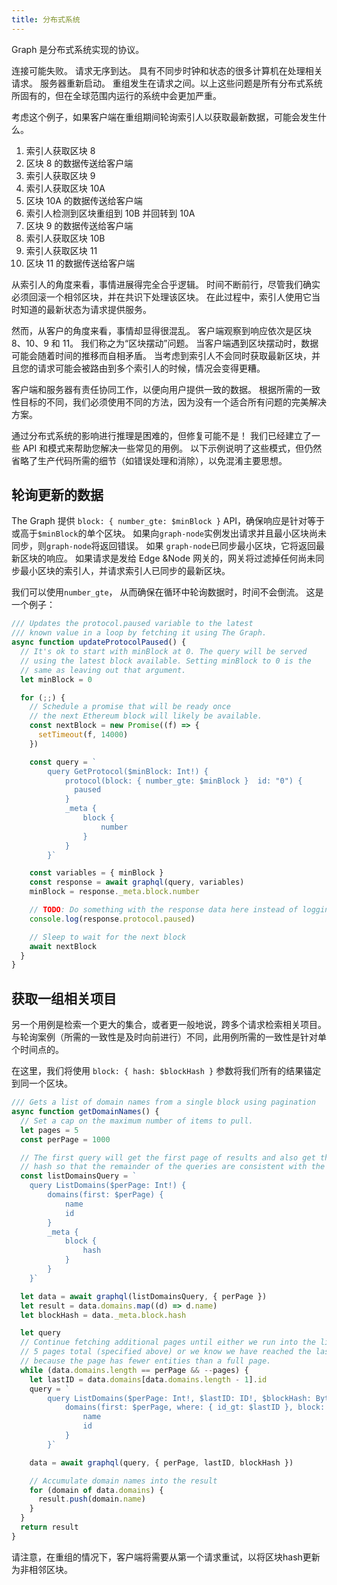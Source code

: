 ```yaml
---
title: 分布式系统
---
```


Graph 是分布式系统实现的协议。

连接可能失败。 请求无序到达。 具有不同步时钟和状态的很多计算机在处理相关请求。 服务器重新启动。 重组发生在请求之间。以上这些问题是所有分布式系统所固有的，但在全球范围内运行的系统中会更加严重。

考虑这个例子，如果客户端在重组期间轮询索引人以获取最新数据，可能会发生什么。

1. 索引人获取区块 8
2. 区块 8 的数据传送给客户端
3. 索引人获取区块 9
4. 索引人获取区块 10A
5. 区块 10A 的数据传送给客户端
6. 索引人检测到区块重组到 10B 并回转到 10A
7. 区块 9 的数据传送给客户端
8. 索引人获取区块 10B
9. 索引人获取区块 11
10. 区块 11 的数据传送给客户端

从索引人的角度来看，事情进展得完全合乎逻辑。 时间不断前行，尽管我们确实必须回滚一个相邻区块，并在共识下处理该区块。 在此过程中，索引人使用它当时知道的最新状态为请求提供服务。

然而，从客户的角度来看，事情却显得很混乱。 客户端观察到响应依次是区块 8、10、9 和 11。 我们称之为“区块摆动”问题。 当客户端遇到区块摆动时，数据可能会随着时间的推移而自相矛盾。 当考虑到索引人不会同时获取最新区块，并且您的请求可能会被路由到多个索引人的时候，情况会变得更糟。

客户端和服务器有责任协同工作，以便向用户提供一致的数据。 根据所需的一致性目标的不同，我们必须使用不同的方法，因为没有一个适合所有问题的完美解决方案。

通过分布式系统的影响进行推理是困难的，但修复可能不是！ 我们已经建立了一些 API 和模式来帮助您解决一些常见的用例。 以下示例说明了这些模式，但仍然省略了生产代码所需的细节（如错误处理和消除），以免混淆主要思想。

## 轮询更新的数据

The Graph 提供 `block: { number_gte: $minBlock }` API，确保响应是针对等于或高于`$minBlock`的单个区块。 如果向`graph-node`实例发出请求并且最小区块尚未同步，则`graph-node`将返回错误。 如果 `graph-node`已同步最小区块，它将返回最新区块的响应。 如果请求是发给 Edge &Node 网关的，网关将过滤掉任何尚未同步最小区块的索引人，并请求索引人已同步的最新区块。

我们可以使用`number_gte`， 从而确保在循环中轮询数据时，时间不会倒流。 这是一个例子：

```javascript
/// Updates the protocol.paused variable to the latest
/// known value in a loop by fetching it using The Graph.
async function updateProtocolPaused() {
  // It's ok to start with minBlock at 0. The query will be served
  // using the latest block available. Setting minBlock to 0 is the
  // same as leaving out that argument.
  let minBlock = 0

  for (;;) {
    // Schedule a promise that will be ready once
    // the next Ethereum block will likely be available.
    const nextBlock = new Promise((f) => {
      setTimeout(f, 14000)
    })

    const query = `
        query GetProtocol($minBlock: Int!) {
            protocol(block: { number_gte: $minBlock }  id: "0") {
              paused
            }
            _meta {
                block {
                    number
                }
            }
        }`

    const variables = { minBlock }
    const response = await graphql(query, variables)
    minBlock = response._meta.block.number

    // TODO: Do something with the response data here instead of logging it.
    console.log(response.protocol.paused)

    // Sleep to wait for the next block
    await nextBlock
  }
}
```

## 获取一组相关项目

另一个用例是检索一个更大的集合，或者更一般地说，跨多个请求检索相关项目。 与轮询案例（所需的一致性是及时向前进行）不同，此用例所需的一致性是针对单个时间点的。

在这里，我们将使用 `block: { hash: $blockHash }` 参数将我们所有的结果锚定到同一个区块。

```javascript
/// Gets a list of domain names from a single block using pagination
async function getDomainNames() {
  // Set a cap on the maximum number of items to pull.
  let pages = 5
  const perPage = 1000

  // The first query will get the first page of results and also get the block
  // hash so that the remainder of the queries are consistent with the first.
  const listDomainsQuery = `
    query ListDomains($perPage: Int!) {
        domains(first: $perPage) {
            name
            id
        }
        _meta {
            block {
                hash
            }
        }
    }`

  let data = await graphql(listDomainsQuery, { perPage })
  let result = data.domains.map((d) => d.name)
  let blockHash = data._meta.block.hash

  let query
  // Continue fetching additional pages until either we run into the limit of
  // 5 pages total (specified above) or we know we have reached the last page
  // because the page has fewer entities than a full page.
  while (data.domains.length == perPage && --pages) {
    let lastID = data.domains[data.domains.length - 1].id
    query = `
        query ListDomains($perPage: Int!, $lastID: ID!, $blockHash: Bytes!) {
            domains(first: $perPage, where: { id_gt: $lastID }, block: { hash: $blockHash }) {
                name
                id
            }
        }`

    data = await graphql(query, { perPage, lastID, blockHash })

    // Accumulate domain names into the result
    for (domain of data.domains) {
      result.push(domain.name)
    }
  }
  return result
}
```

请注意，在重组的情况下，客户端将需要从第一个请求重试，以将区块hash更新为非相邻区块。
